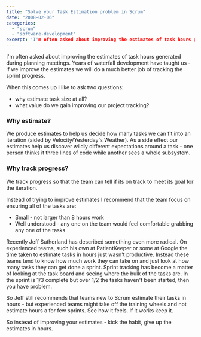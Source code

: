 ```yaml
---
title: "Solve your Task Estimation problem in Scrum"
date: "2008-02-06"
categories: 
  - "scrum"
  - "software-development"
excerpt: 'I'm often asked about improving the estimates of task hours generated during planning'
---
```


I'm often asked about improving the estimates of task hours generated during planning meetings. Years of waterfall development have taught us - if we improve the estimates we will do a much better job of tracking the sprint progress.

When this comes up I like to ask two questions:

- why estimate task size at all?
- what value do we gain improving our project tracking?

### **Why estimate?**

We produce estimates to help us decide how many tasks we can fit into an iteration (aided by Velocity/Yesterday's Weather). As a side effect our estimates help us discover wildly different expectations around a task - one person thinks it three lines of code while another sees a whole subsystem.

### **Why track progress?**

We track progress so that the team can tell if its on track to meet its goal for the iteration.

Instead of trying to improve estimates I recommend that the team focus on ensuring all of the tasks are:

- Small - not larger than 8 hours work
- Well understood - any one on the team would feel comfortable grabbing any one of the tasks

Recently Jeff Sutherland has described something even more radical. On experienced teams, such his own at PatientKeeper or some at Google the time taken to estimate tasks in hours just wasn't productive. Instead these teams tend to know how much work they can take on and just look at how many tasks they can get done a sprint. Sprint tracking has become a matter of looking at the task board and seeing where the bulk of the tasks are. In the sprint is 1/3 complete but over 1/2 the tasks haven't been started, then you have problem.

So Jeff still recommends that teams new to Scrum estimate their tasks in hours - but experienced teams might take off the training wheels and not estimate hours a for few sprints. See how it feels. If it works keep it.

So instead of improving your estimates - kick the habit, give up the estimates in hours.
